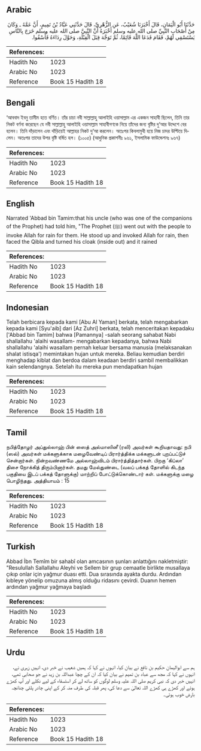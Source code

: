 ## Arabic


<div dir="rtl" lang="ar" style={{fontSize:'larger',backgroundColor:'#f8f9fa',padding:20}}>
حَدَّثَنَا أَبُو الْيَمَانِ، قَالَ أَخْبَرَنَا شُعَيْبٌ، عَنِ الزُّهْرِيِّ، قَالَ حَدَّثَنِي عَبَّادُ بْنُ تَمِيمٍ، أَنَّ عَمَّهُ ـ وَكَانَ مِنْ أَصْحَابِ النَّبِيِّ صلى الله عليه وسلم أَخْبَرَهُ أَنَّ النَّبِيَّ صلى الله عليه وسلم خَرَجَ بِالنَّاسِ يَسْتَسْقِي لَهُمْ، فَقَامَ فَدَعَا اللَّهَ قَائِمًا، ثُمَّ تَوَجَّهَ قِبَلَ الْقِبْلَةِ، وَحَوَّلَ رِدَاءَهُ فَأُسْقُوا‏.‏
</div>
<div style={{backgroundColor:'#f8f9fa',padding:20, marginBottom: 10}}><table> <thead> <tr> <th>References:</th> <th></th> </tr> </thead> <tbody><tr><td>Hadith No</td><td>1023</td></tr><tr><td>Arabic No</td><td>1023</td></tr><tr><td>Reference</td><td>Book 15 Hadith 18</td></tr></tbody></table></div>

## Bengali


<div dir="ltr" lang="bn" style={{fontSize:'larger',backgroundColor:'#f8f9fa',padding:20}}>
‘আববাদ ইবনু তামীম হতে বর্ণিত। তাঁর চাচা নবী সাল্লাল্লাহু আলাইহি ওয়াসাল্লাম এর একজন সাহাবী ছিলেন, তিনি তার নিকট বর্ণনা করেছেন যে নবী সাল্লাল্লাহু আলাইহি ওয়াসাল্লাম সাহাবীগণকে নিয়ে তাঁদের জন্য বৃষ্টির দু‘আর উদ্দেশে বের হলেন। তিনি দাঁড়ালেন এবং দাঁড়িয়েই আল্লাহর নিকট দু‘আ করলেন। অতঃপর কিবলামুখী হয়ে নিজ চাদর উল্টিয়ে দিলেন। অতঃপর তাদের উপর বৃষ্টি বর্ষিত হল। (১০০৫) (আধুনিক প্রকাশনীঃ ৯৬১, ইসলামিক ফাউন্ডেশনঃ ৯৬৭)
</div>
<div style={{backgroundColor:'#f8f9fa',padding:20, marginBottom: 10}}><table> <thead> <tr> <th>References:</th> <th></th> </tr> </thead> <tbody><tr><td>Hadith No</td><td>1023</td></tr><tr><td>Arabic No</td><td>1023</td></tr><tr><td>Reference</td><td>Book 15 Hadith 18</td></tr></tbody></table></div>

## English


<div dir="ltr" lang="en" style={{fontSize:'larger',backgroundColor:'#f8f9fa',padding:20}}>
Narrated 'Abbad bin Tamim:that his uncle (who was one of the companions of the Prophet) had told him, "The Prophet (ﷺ) went out with the people to invoke Allah for rain for them. He stood up and invoked Allah for rain, then faced the Qibla and turned his cloak (inside out) and it rained
</div>
<div style={{backgroundColor:'#f8f9fa',padding:20, marginBottom: 10}}><table> <thead> <tr> <th>References:</th> <th></th> </tr> </thead> <tbody><tr><td>Hadith No</td><td>1023</td></tr><tr><td>Arabic No</td><td>1023</td></tr><tr><td>Reference</td><td>Book 15 Hadith 18</td></tr></tbody></table></div>

## Indonesian


<div dir="ltr" lang="id" style={{fontSize:'larger',backgroundColor:'#f8f9fa',padding:20}}>
Telah berbicara kepada kami [Abu Al Yaman] berkata, telah mengabarkan kepada kami [Syu'aib] dari [Az Zuhri] berkata, telah menceritakan kepadaku ['Abbad bin Tamim] bahwa [Pamannya] -salah seorang sahabat Nabi shallallahu 'alaihi wasallam- mengabarkan kepadanya, bahwa Nabi shallallahu 'alaihi wasallam pernah keluar bersama manusia (melaksanakan shalat istisqa') memintakan hujan untuk mereka. Beliau kemudian berdiri menghadap kiblat dan berdoa dalam keadaan berdiri sambil membalikkan kain selendangnya. Setelah itu mereka pun mendapatkan hujan
</div>
<div style={{backgroundColor:'#f8f9fa',padding:20, marginBottom: 10}}><table> <thead> <tr> <th>References:</th> <th></th> </tr> </thead> <tbody><tr><td>Hadith No</td><td>1023</td></tr><tr><td>Arabic No</td><td>1023</td></tr><tr><td>Reference</td><td>Book 15 Hadith 18</td></tr></tbody></table></div>

## Tamil


<div dir="ltr" lang="ta" style={{fontSize:'larger',backgroundColor:'#f8f9fa',padding:20}}>
நபித்தோழர் அப்துல்லாஹ் பின் ஸைத் அல்மாஸினீ (ரலி) அவர்கள் கூறியதாவது: நபி (ஸல்) அவர்கள் மக்களுக்காக மழைவேண்டிப் பிரார்த்திக்க மக்களுடன் புறப்பட்டுச் சென்றார்கள். நின்றவண்ணமே அல்லாஹ்விடம் பிரார்த்தித்தார்கள். பிறகு ‘கிப்லா’ திசை நோக்கித் திரும்பினார்கள். தமது மேல்துண்டை (வலப் பக்கத் தோளில் கிடந்த பகுதியை இடப் பக்கத் தோளுக்கு) மாற்றிப் போட்டுக்கொண்டார் கள். மக்களுக்கு மழை பொழிந்தது. அத்தியாயம் : 15
</div>
<div style={{backgroundColor:'#f8f9fa',padding:20, marginBottom: 10}}><table> <thead> <tr> <th>References:</th> <th></th> </tr> </thead> <tbody><tr><td>Hadith No</td><td>1023</td></tr><tr><td>Arabic No</td><td>1023</td></tr><tr><td>Reference</td><td>Book 15 Hadith 18</td></tr></tbody></table></div>

## Turkish


<div dir="ltr" lang="tr" style={{fontSize:'larger',backgroundColor:'#f8f9fa',padding:20}}>
Abbad İbn Temîm bir sahabî olan amcasının şunları anlattığını nakletmiştir: "Resulullah Sallallahu Aleyhi ve Sellem bir grup cemaatle birlikte musallaya çıkıp onlar için yağmur duası etti. Dua sırasında ayakta durdu. Ardından kıbleye yönelip omuzuna almış olduğu ridasını çevirdi. Duanın hemen ardından yağmur yağmaya başladı
</div>
<div style={{backgroundColor:'#f8f9fa',padding:20, marginBottom: 10}}><table> <thead> <tr> <th>References:</th> <th></th> </tr> </thead> <tbody><tr><td>Hadith No</td><td>1023</td></tr><tr><td>Arabic No</td><td>1023</td></tr><tr><td>Reference</td><td>Book 15 Hadith 18</td></tr></tbody></table></div>

## Urdu


<div dir="rtl" lang="ur" style={{fontSize:'larger',backgroundColor:'#f8f9fa',padding:20}}>
ہم سے ابوالیمان حکیم بن نافع نے بیان کیا، انہوں نے کہا کہ ہمیں شعیب نے خبر دی، انہیں زہری نے، انہوں نے کہا کہ مجھ سے عباد بن تمیم نے بیان کیا کہ ان کے چچا عبداللہ بن زید نے جو صحابی تھے، انہیں خبر دی کہ نبی کریم صلی اللہ علیہ وسلم لوگوں کو ساتھ لے کر استسقاء کے لیے نکلے اور آپ کھڑے ہوئے اور کھڑے ہی کھڑے اللہ تعالیٰ سے دعا کی، پھر قبلہ کی طرف منہ کر کے اپنی چادر پلٹی چنانچہ بارش خوب ہوئی۔
</div>
<div style={{backgroundColor:'#f8f9fa',padding:20, marginBottom: 10}}><table> <thead> <tr> <th>References:</th> <th></th> </tr> </thead> <tbody><tr><td>Hadith No</td><td>1023</td></tr><tr><td>Arabic No</td><td>1023</td></tr><tr><td>Reference</td><td>Book 15 Hadith 18</td></tr></tbody></table></div>